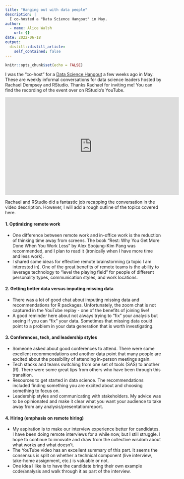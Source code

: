 ```yaml
---
title: "Hanging out with data people"
description: |
  I co-hosted a "Data Science Hangout" in May.
author:
  - name: Alice Walsh
    url: {}
date: 2022-06-18
output:
  distill::distill_article:
    self_contained: false
---
```



```r
knitr::opts_chunk$set(echo = FALSE)
```

I was the "co-host" for a [Data Science Hangout](https://www.rstudio.com/data-science-hangout/) a few weeks ago in May. These are weekly informal conversations for data science leaders hosted by Rachael Dempsey and RStudio. Thanks Rachael for inviting me! You can find the recording of the event over on RStudio's YouTube.

<iframe width="560" height="315" src="https://www.youtube.com/embed/hwFeleEGcXY" title="YouTube video player" frameborder="0" allow="accelerometer; autoplay; clipboard-write; encrypted-media; gyroscope; picture-in-picture" allowfullscreen></iframe>

Rachael and RStudio did a fantastic job recapping the conversation in the video description. However, I will add a rough outline of the topics covered here.

#### 1. Optimizing remote work

+ One difference between remote work and in-office work is the reduction of thinking time away from screens. The book "Rest: Why You Get More Done When You Work Less" by Alex Soojung-Kim Pang was recommended, and I plan to read it (ironically when I have more time and less work).
+ I shared some ideas for effective remote brainstorming (a topic I am interested in). One of the great benefits of remote teams is the ability to leverage technology to "level the playing field" for people of different personality types, communication styles, and work locations.

#### 2. Getting better data versus imputing missing data

+ There was a lot of good chat about imputing missing data and recommendations for R packages. Unfortunately, the zoom chat is not captured in the YouTube replay - one of the benefits of joining live!
+ A good reminder here about not always trying to "fix" your analysis but seeing if you can "fix" your data. Sometimes that missing data could point to a problem in your data generation that is worth investigating.

#### 3. Conferences, tech, and leadership styles

+ Someone asked about good conferences to attend. There were some excellent recommendations and another data point that many people are excited about the possibility of attending in-person meetings again.
+ Tech stacks and teams switching from one set of tools (SAS) to another (R). There were some great tips from others who have been through this transition.
+ Resources to get started in data science. The recommendations included finding something you are excited about and choosing something to focus on.
+ Leadership styles and communicating with stakeholders. My advice was to be opinionated and make it clear what you want your audience to take away from any analysis/presentation/report.

#### 4. Hiring (emphasis on remote hiring)

+ My aspiration is to make our interview experience better for candidates. I have been doing remote interviews for a while now, but I still struggle. I hope to continue to innovate and draw from the collective wisdom about what works and what doesn't.
+ The YouTube video has an excellent summary of this part. It seems the consensus is split on whether a technical component (live interview, take-home assignment, etc.) is valuable or not. 
+ One idea I like is to have the candidate bring their own example code/analysis and walk through it as part of the interview.

